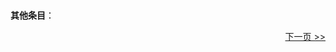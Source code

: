 {{DISPLAYTITLE:{{SITENAME}}}}
{{historical}}
{{Fakeh2|特色条目}}
<div id="mp-tfa">{{Wikipedia:特色条目/{{CURRENTYEAR}}年第{{CURRENTWEEK}}周}}</div>
<br />'''其他条目'''：{{FeatureList}}
{{clear}}
{{Fakeh2|你知道吗？}}
<div id="mp-itn">{{Dyk}}</div>
{{clear}}
<div style="text-align: right;">[[Portal:移动版首页/1|下一页 >>]]</div>